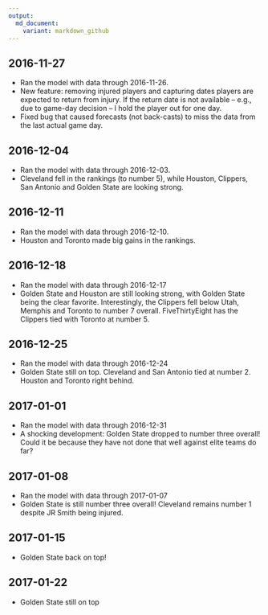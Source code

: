 ```yaml
---
output:
  md_document:
    variant: markdown_github
---
```


## 2016-11-27

* Ran the model with data through 2016-11-26.
* New feature: removing injured players and capturing dates players are expected to return from injury. If the return date is not available -- e.g., due to game-day decision -- I hold the player out for one day.
* Fixed bug that caused forecasts (not back-casts) to miss the data from the last actual game day. 

## 2016-12-04

* Ran the model with data through 2016-12-03.
* Cleveland fell in the rankings (to number 5), while Houston, Clippers, San Antonio and Golden State are looking strong.

## 2016-12-11

* Ran the model with data through 2016-12-10.
* Houston and Toronto made big gains in the rankings.

## 2016-12-18

* Ran the model with data through 2016-12-17
* Golden State and Houston are still looking strong, with Golden State being the clear favorite. Interestingly, the Clippers fell below Utah, Memphis and Toronto to number 7 overall. FiveThirtyEight has the Clippers tied with Toronto at number 5.

## 2016-12-25

* Ran the model with data through 2016-12-24
* Golden State still on top. Cleveland and San Antonio tied at number 2. Houston and Toronto right behind.

## 2017-01-01

* Ran the model with data through 2016-12-31
* A shocking development: Golden State dropped to number three overall! Could it be because they have not done that well against elite teams do far?

## 2017-01-08

* Ran the model with data through 2017-01-07
* Golden State is still number three overall! Cleveland remains number 1 despite JR Smith being injured.

## 2017-01-15

* Golden State back on top!

## 2017-01-22

* Golden State still on top
